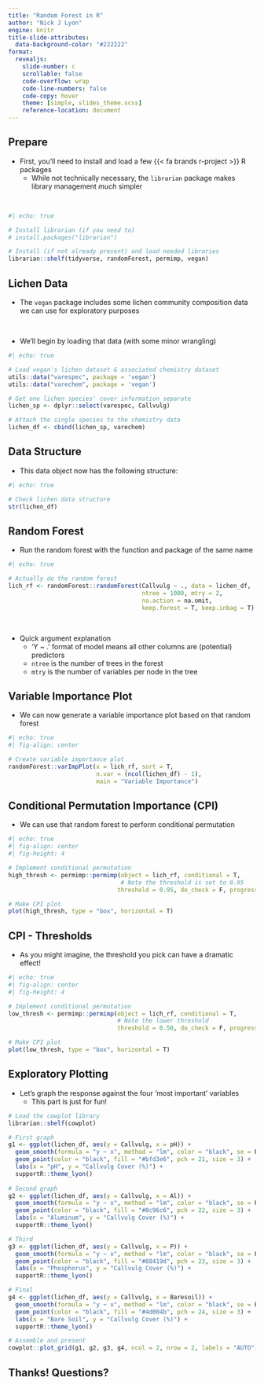 ```yaml
---
title: "Random Forest in R"
author: "Nick J Lyon"
engine: knitr
title-slide-attributes:
  data-background-color: "#222222"
format: 
  revealjs: 
    slide-number: c
    scrollable: false
    code-overflow: wrap
    code-line-numbers: false
    code-copy: hover
    theme: [simple, slides_theme.scss]
    reference-location: document
---
```


## Prepare {.smaller background-color="#222222"}

- First, you'll need to install and load a few {{< fa brands r-project >}} R packages
    - While not technically necessary, the `librarian` package makes library management _much_ simpler

\

```r
#| echo: true

# Install librarian (if you need to)
# install.packages("librarian")

# Install (if not already present) and load needed libraries
librarian::shelf(tidyverse, randomForest, permimp, vegan)
```

## Lichen Data {.smaller background-color="#222222"}

- The `vegan` package includes some lichen community composition data we can use for exploratory purposes

\

- We'll begin by loading that data (with some minor wrangling)

```r
#| echo: true

# Load vegan's lichen dataset & associated chemistry dataset
utils::data("varespec", package = 'vegan')
utils::data("varechem", package = 'vegan')

# Get one lichen species' cover information separate
lichen_sp <- dplyr::select(varespec, Callvulg)

# Attach the single species to the chemistry data
lichen_df <- cbind(lichen_sp, varechem)
```

## Data Structure {.smaller background-color="#222222"}

- This data object now has the following structure:
```r
#| echo: true

# Check lichen data structure
str(lichen_df)
```

## [Random Forest]{.edu-pink} {.smaller background-color="#222222"}

- Run the random forest with the function and package of the same name

```r
#| echo: true

# Actually do the random forest
lich_rf <- randomForest::randomForest(Callvulg ~ ., data = lichen_df, 
                                      ntree = 1000, mtry = 2, 
                                      na.action = na.omit,
                                      keep.forest = T, keep.inbag = T)
```

\

- Quick argument explanation
    - 'Y ~ .' format of model means all other columns are (potential) predictors
    - `ntree` is the number of trees in the forest
    - `mtry` is the number of variables per node in the tree

## Variable Importance Plot {.smaller background-color="#222222"}

- We can now generate a [variable importance plot]{.edu-gold} based on that random forest

```r
#| echo: true
#| fig-align: center

# Create variable importance plot
randomForest::varImpPlot(x = lich_rf, sort = T,
                         n.var = (ncol(lichen_df) - 1),
                         main = "Variable Importance")
```

## Conditional Permutation Importance (CPI) {.smaller background-color="#222222"}

- We can use that random forest to perform conditional permutation

```r
#| echo: true
#| fig-align: center
#| fig-height: 4

# Implement conditional permutation
high_thresh <- permimp::permimp(object = lich_rf, conditional = T,
                                # Note the threshold is set to 0.95
                               threshold = 0.95, do_check = F, progressBar = F)

# Make CPI plot
plot(high_thresh, type = "box", horizontal = T)
```

## CPI - Thresholds {.smaller background-color="#222222"}

- As you might imagine, the threshold you pick can have a dramatic effect!

```r
#| echo: true
#| fig-align: center
#| fig-height: 4

# Implement conditional permutation
low_thresh <- permimp::permimp(object = lich_rf, conditional = T,
                               # Note the lower threshold
                               threshold = 0.50, do_check = F, progressBar = F)

# Make CPI plot
plot(low_thresh, type = "box", horizontal = T)
```

## Exploratory Plotting {.smaller background-color="#222222"}

- Let's graph the response against the four 'most important' variables
    - This part is just for fun!

```r
# Load the cowplot library
librarian::shelf(cowplot)

# First graph
g1 <- ggplot(lichen_df, aes(y = Callvulg, x = pH)) +
  geom_smooth(formula = "y ~ x", method = "lm", color = "black", se = F) +
  geom_point(color = "black", fill = "#bfd3e6", pch = 21, size = 3) +
  labs(x = "pH", y = "Callvulg Cover (%)") +
  supportR::theme_lyon()
  
# Second graph
g2 <- ggplot(lichen_df, aes(y = Callvulg, x = Al)) +
  geom_smooth(formula = "y ~ x", method = "lm", color = "black", se = F) +
  geom_point(color = "black", fill = "#8c96c6", pch = 22, size = 3) +
  labs(x = "Aluminum", y = "Callvulg Cover (%)") +
  supportR::theme_lyon()

# Third
g3 <- ggplot(lichen_df, aes(y = Callvulg, x = P)) +
  geom_smooth(formula = "y ~ x", method = "lm", color = "black", se = F) +
  geom_point(color = "black", fill = "#88419d", pch = 23, size = 3) +
  labs(x = "Phosphorus", y = "Callvulg Cover (%)") +
  supportR::theme_lyon()

# Final
g4 <- ggplot(lichen_df, aes(y = Callvulg, x = Baresoil)) +
  geom_smooth(formula = "y ~ x", method = "lm", color = "black", se = F) +
  geom_point(color = "black", fill = "#4d004b", pch = 24, size = 3) +
  labs(x = "Bare Soil", y = "Callvulg Cover (%)") +
  supportR::theme_lyon()

# Assemble and present
cowplot::plot_grid(g1, g2, g3, g4, ncol = 2, nrow = 2, labels = "AUTO")
```

## [Thanks! Questions?]{.cream} {background-image="images_general/pic-question-mark-bfly.jpg"}
